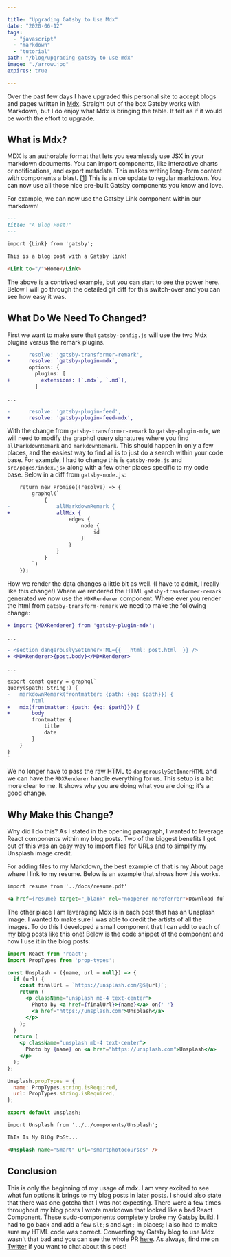 ```yaml
---

title: "Upgrading Gatsby to Use Mdx"
date: "2020-06-12"
tags:
  - "javascript"
  - "markdown"
  - "tutorial"
path: "/blog/upgrading-gatsby-to-use-mdx"
image: "./arrow.jpg"
expires: true

---
```



Over the past few days I have upgraded this personal site to accept blogs and pages written in [Mdx](https://mdxjs.com/). Straight out of the box Gatsby works with Markdown, but I do enjoy what Mdx is bringing the table. It felt as if it would be worth the effort to upgrade.

## What is Mdx?

MDX is an authorable format that lets you seamlessly use JSX in your markdown documents. You can import components, like interactive charts or notifications, and export metadata. This makes writing long-form content with components a blast. [[1](https://github.com/mdx-js/mdx)] This is a nice update to regular markdown. You can now use all those nice pre-built Gatsby components you know and love.

For example, we can now use the Gatsby Link component within our markdown!

```markdown
---
title: "A Blog Post!"
---

import {Link} from 'gatsby';

This is a blog post with a Gatsby link!

<Link to="/">Home</Link>
```

The above is a contrived example, but you can start to see the power here. Below I will go through the detailed git diff for this switch-over and you can see how easy it was.

## What Do We Need To Changed?

First we want to make sure that `gatsby-config.js` will use the two Mdx plugins versus the remark plugins.

```diff
-      resolve: 'gatsby-transformer-remark',
+      resolve: `gatsby-plugin-mdx`,
       options: {
         plugins: [
+          extensions: [`.mdx`, `.md`],
         ]

...

-      resolve: 'gatsby-plugin-feed',
+      resolve: 'gatsby-plugin-feed-mdx',
```

With the change from `gatsby-transformer-remark` to `gatsby-plugin-mdx`, we will need to modify the graphql query signatures where you find `allMarkdownRemark` and `markdownRemark`. This should happen in only a few places, and the easiest way to find all is to just do a search within your code base. For example, I had to change this is `gatsby-node.js` and `src/pages/index.jsx` along with a few other places specific to my code base. Below in a diff from `gatsby-node.js`:

```diff
    return new Promise((resolve) => {
        graphql(`
            {
-               allMarkdownRemark {
+               allMdx {
                    edges {
                        node {
                            id
                        }
                    }
                }
            }
        `)
    });
```

How we render the data changes a little bit as well. (I have to admit, I really like this change!) Where we rendered the HTML `gatsby-transformer-remark` generated  we now use the `MDXRenderer` component. Where ever you render the html from `gatsby-transform-remark` we need to make the following change:

```diff
+ import {MDXRenderer} from 'gatsby-plugin-mdx';

...

- <section dangerouslySetInnerHTML={{ __html: post.html  }} />
+ <MDXRenderer>{post.body}</MDXRenderer>

...

export const query = graphql`
query($path: String!) {
-   markdownRemark(frontmatter: {path: {eq: $path}}) {
-       html
+   mdx(frontmatter: {path: {eq: $path}}) {
+       body
        frontmatter {
            title
            date
        }
    }
}
`
```

We no longer have to pass the raw HTML to `dangerouslySetInnerHTML` and we can have the `RDXRenderer` handle everything for us. This setup is a bit more clear to me. It shows why you are doing what you are doing; it's a good change.

## Why Make this Change?

Why did I do this? As I stated in the opening paragraph, I wanted to leverage React components within my blog posts. Two of the biggest benefits I got out of this was an easy way to import files for URLs and to simplify my Unsplash image credit.

For adding files to my Markdown, the best example of that is my About page where I link to my resume. Below is an example that shows how this works.

```markdown
import resume from '../docs/resume.pdf'

<a href={resume} target="_blank" rel="noopener noreferrer">Download full resume (PDF)</a>.
```

The other place I am leveraging Mdx is in each post that has an Unsplash image. I wanted to make sure I was able to credit the artists of all the images. To do this I developed a small component that I can add to each of my blog posts like this one! Below is the code snippet of the component and how I use it in the blog posts:

```jsx
import React from 'react';
import PropTypes from 'prop-types';

const Unsplash = ({name, url = null}) => {
  if (url) {
    const finalUrl = `https://unsplash.com/@${url}`;
    return (
      <p className="unsplash mb-4 text-center">
        Photo by <a href={finalUrl}>{name}</a> on{' '}
        <a href="https://unsplash.com">Unsplash</a>
      </p>
    );
  }
  return (
    <p className="unsplash mb-4 text-center">
      Photo by {name} on <a href="https://unsplash.com">Unsplash</a>
    </p>
  );
};

Unsplash.propTypes = {
  name: PropTypes.string.isRequired,
  url: PropTypes.string.isRequired,
};

export default Unsplash;
```

```markdown
import Unsplash from '../../components/Unsplash';

ThIs Is My BlOg PoSt...

<Unsplash name="Smart" url="smartphotocourses" />
```

## Conclusion

This is only the beginning of my usage of mdx. I am very excited to see what fun options it brings to my blog posts in later posts. I should also state that there was one gotcha that I was not expecting. There were a few times throughout my blog posts I wrote markdown that looked like a bad React Component. These sudo-components completely broke my Gatsby build. I had to go back and add a few `&lt;`s and `&gt;` in places; I also had to make sure my HTML code was correct. Converting my Gatsby blog to use Mdx wasn't that bad and you can see the whole PR [here](https://github.com/joshfinnie/joshfinnie.com/pull/729/files). As always, find me on [Twitter](https://twitter.com/joshfinnie) if you want to chat about this post!

<Unsplash name="Smart" url="smartphotocourses" />
